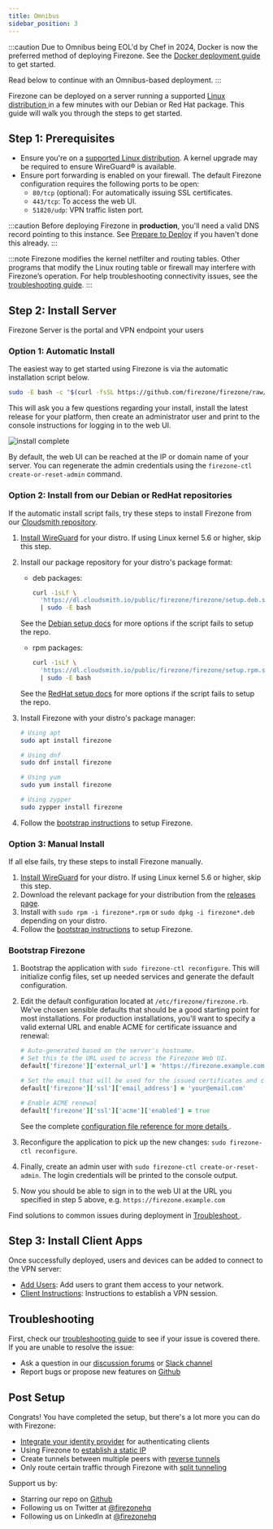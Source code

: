 ```yaml
---
title: Omnibus
sidebar_position: 3
---
```


:::caution
Due to Omnibus being EOL'd by Chef in 2024, Docker is now the preferred method
of deploying Firezone. See the [Docker deployment guide](../docker) to get
started.

Read below to continue with an Omnibus-based deployment.
:::

Firezone can be deployed on a server running a supported [Linux distribution
](supported-platforms) in a few minutes with our Debian or Red Hat package.
This guide will walk you through the steps to get started.

## Step 1: Prerequisites

* Ensure you're on a [supported Linux distribution](supported-platforms).
  A kernel upgrade may be required to ensure WireGuard® is available.
* Ensure port forwarding is enabled on your firewall.
  The default Firezone configuration requires the following ports to be open:
  * `80/tcp` (optional): For automatically issuing SSL certificates.
  * `443/tcp`: To access the web UI.
  * `51820/udp`: VPN traffic listen port.

:::caution
Before deploying Firezone in **production**, you'll need a valid DNS record
pointing to this instance. See [Prepare to Deploy](../#prepare-to-deploy)
if you haven't done this already.
:::

:::note
Firezone modifies the kernel netfilter and routing tables.
Other programs that modify the Linux routing table or firewall may interfere
with Firezone’s operation. For help troubleshooting connectivity issues, see the
[troubleshooting guide](../../administer/troubleshoot).
:::

## Step 2: Install Server

Firezone Server is the portal and VPN endpoint your users

### Option 1: Automatic Install

The easiest way to get started using Firezone is via the automatic installation
script below.

```bash
sudo -E bash -c "$(curl -fsSL https://github.com/firezone/firezone/raw/master/scripts/install.sh)"
```

This will ask you a few questions regarding your install, install the latest
release for your platform, then create an administrator user and print to the
console instructions for logging in to the web UI.

![install complete](https://user-images.githubusercontent.com/52545545/171948328-4771552f-e5dd-4c30-8c0b-baac80b6e7b1.png)

By default, the web UI can be reached at the IP or domain name of your server.
You can regenerate the admin credentials using the
`firezone-ctl create-or-reset-admin` command.

### Option 2: Install from our Debian or RedHat repositories

If the automatic install script fails, try these steps to install Firezone from our
[Cloudsmith repository](https://cloudsmith.io/~firezone/repos/firezone).

1. [Install WireGuard](https://www.wireguard.com/install/) for your distro.
   If using Linux kernel 5.6 or higher, skip this step.

1. Install our package repository for your distro's package format:
    - deb packages:

        ```bash
        curl -1sLf \
          'https://dl.cloudsmith.io/public/firezone/firezone/setup.deb.sh' \
          | sudo -E bash
        ```

    See the [Debian setup docs](https://cloudsmith.io/~firezone/repos/firezone/setup/#formats-deb)
    for more options if the script fails to setup the repo.

    - rpm packages:

        ```bash
        curl -1sLf \
          'https://dl.cloudsmith.io/public/firezone/firezone/setup.rpm.sh' \
          | sudo -E bash
        ```

    See the [RedHat setup docs](https://cloudsmith.io/~firezone/repos/firezone/setup/#formats-rpm)
    for more options if the script fails to setup the repo.

1. Install Firezone with your distro's package manager:

    ```bash
    # Using apt
    sudo apt install firezone

    # Using dnf
    sudo dnf install firezone

    # Using yum
    sudo yum install firezone

    # Using zypper
    sudo zypper install firezone
    ```

1. Follow the [bootstrap instructions](#bootstrap-firezone) to setup Firezone.

### Option 3: Manual Install

If all else fails, try these steps to install Firezone manually.

1. [Install WireGuard](https://www.wireguard.com/install/) for your distro.
   If using Linux kernel 5.6 or higher, skip this step.
1. Download the relevant package for your distribution from the [releases page](https://github.com/firezone/firezone/releases).
1. Install with `sudo rpm -i firezone*.rpm` or `sudo dpkg -i firezone*.deb`
   depending on your distro.
1. Follow the [bootstrap instructions](#bootstrap-firezone) to setup Firezone.

### Bootstrap Firezone

1. Bootstrap the application with `sudo firezone-ctl reconfigure`. This will
   initialize config files, set up needed services and generate the default
   configuration.
1. Edit the default configuration located at `/etc/firezone/firezone.rb`.
   We've chosen sensible defaults that should be a good starting point for most
   installations. For production installations, you'll want to specify a valid
   external URL and enable ACME for certificate issuance and renewal:

   ```ruby
   # Auto-generated based on the server's hostname.
   # Set this to the URL used to access the Firezone Web UI.
   default['firezone']['external_url'] = 'https://firezone.example.com'

   # Set the email that will be used for the issued certificates and certifications.
   default['firezone']['ssl']['email_address'] = 'your@email.com'

   # Enable ACME renewal
   default['firezone']['ssl']['acme']['enabled'] = true
   ```

   See the complete [configuration file reference for more details
   ](../../reference/configuration-file).

1. Reconfigure the application to pick up the new changes:
   `sudo firezone-ctl reconfigure`.
1. Finally, create an admin user with `sudo firezone-ctl create-or-reset-admin`.
   The login credentials will be printed to the console output.
1. Now you should be able to sign in to the web UI at the URL you specified in
   step 5 above, e.g. `https://firezone.example.com`

Find solutions to common issues during deployment in [Troubleshoot
](../../administer/troubleshoot).

## Step 3: Install Client Apps

Once successfully deployed, users and devices can be added to
connect to the VPN server:

* [Add Users](../../user-guides/add-users):
Add users to grant them access to your network.
* [Client Instructions](../../user-guides/client-instructions):
Instructions to establish a VPN session.

## Troubleshooting

First, check our [troubleshooting guide](../../administer/troubleshoot) to see
if your issue is covered there. If you are unable to resolve the issue:

* Ask a question in our [discussion forums](https://discourse.firez.one/) or [
  Slack channel](https://www.firezone.dev/slack)
* Report bugs or propose new features on [Github
  ](https://github.com/firezone/firezone)

## Post Setup

Congrats! You have completed the setup, but there's a lot more you can do with
Firezone:

* [Integrate your identity provider](../../authenticate/)
  for authenticating clients
* Using Firezone to
  [establish a static IP](../../user-guides/use-cases/nat-gateway)
* Create tunnels between multiple peers with
  [reverse tunnels](../../user-guides/use-cases/reverse-tunnel)
* Only route certain traffic through Firezone with
  [split tunneling](../../user-guides/use-cases/split-tunnel)

Support us by:

* Starring our repo on [Github](https://github.com/firezone/firezone)
* Following us on Twitter at [@firezonehq](https://twitter.com/firezonehq)
* Following us on LinkedIn at [@firezonehq](https://www.linkedin.com/company/firezonehq)
